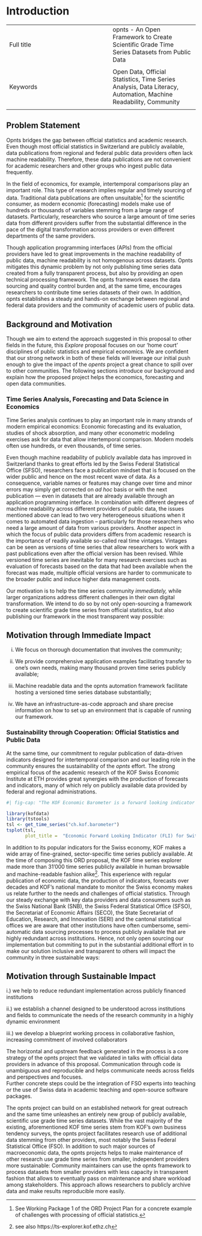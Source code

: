 # Introduction


|  |  |
|:-----|:----|
|   Full title  |  opnts - An Open Framework to Create Scientific Grade Time Series Datasets from Public Data
  |
|  Keywords |  Open Data, Official Statistics, Time Series Analysis, Data Literacy, Automation, Machine Readability, Community
 |


## Problem Statement

Opnts bridges the gap between official statistics and academic research. Even though most official statistics in Switzerland are publicly available, data publications from regional and federal public data providers often lack machine readability. Therefore, these data publications are not convenient for academic researchers and other groups who ingest public data frequently.

In the field of economics, for example, intertemporal comparisons play an important role. This type of research implies regular and timely sourcing of data.
Traditional data publications are often unsuitable^[See Working Package 1 of the ORD Project Plan for a concrete example of challenges with processing of official statistics.] for the scientific consumer, as modern economic (forecasting) models make use of hundreds or thousands of variables stemming from a large range of datasets.
Particularly, researchers who source a large amount of time series data from different providers suffer from the substantial difference in the pace of the digital transformation across providers or even different departments of the same providers. 
 
Though application programming interfaces (APIs) from the official providers have led to great improvements in the machine readability of public data, machine readability is not homogenous across datasets. Opnts mitigates this dynamic problem by not only publishing time series data created from a fully transparent process, but also by providing an open technical processing framework. The opnts framework eases the data sourcing and quality control burden and, at the same time, encourages researchers to contribute time series datasets of their own. In addition, opnts establishes a steady and hands-on exchange between regional and federal data providers and the community of academic users of public data.


## Background and Motivation

Though we aim to extend the approach suggested in this proposal to other fields in the future, this *Explore* proposal focuses on our 'home court' disciplines of public statistics and empirical economics.
We are confident that our strong network in both of these fields will leverage our initial push enough to give the impact of the *opents* project a great chance to spill over to other communities. 
The following sections introduce our background and explain how the proposed project helps the economics, forecasting and open data communities. 

### Time Series Analysis, Forecasting and Data Science in Economics {.unnumbered}

Time Series analysis continues to play an important role in many strands of modern empirical economics: 
Economic forecasting and its evaluation, studies of shock absorption, and many other econometric modeling exercises ask for data that allow intertemporal comparison. 
Modern models often use hundreds, or even thousands, of time series. 

Even though machine readability of publicly available data has improved in Switzerland thanks to great efforts led by the Swiss Federal Statistical Office (SFSO), researchers face a publication mindset that is focused on the wider public and hence on the most recent wave of data. 
As a consequence, variable names or features may change over time and minor errors may simply get corrected on *ad hoc* basis or with the next publication — even in datasets that are already available through an application programming interface. 
In combination with different degrees of machine readability across different providers of public data, the issues mentioned above can lead to two very heterogeneous situations when it comes to automated data ingestion – particularly for those researchers who need a large amount of data from various providers. 
Another aspect in which the focus of public data providers differs from academic research is the importance of readily available so-called real time vintages. 
Vintages can be seen as versions of time series that allow researchers to work with a past publications even after the official version has been revised. 
While versioned time series are inevitable for many research exercises such as evaluation of forecasts based on the data that had been available when the forecast was made, multiple official versions are harder to communicate to the broader public and induce higher data management costs. 

Our motivation is to help the time series community *immediately,* while larger organizations address different challenges in their own digital transformation.
We intend to do so by not only open-sourcing a framework to create scientific grade time series from official statistics, but also publishing our framework in the most transparent way possible:

::: callout-note

## Motivation through Immediate Impact

i) We focus on thorough documentation that involves the community;

ii) We provide comprehensive application examples facilitating transfer to one's own needs, making many thousand proven time series publicly available; 

iii) Machine readable data and the opnts automation framework facilitate hosting a versioned time series database substantially;

iv) We have an infrastructure-as-code approach and share precise information on how to set up an environment that is capable of running our framework. 


:::

### Sustainability through Cooperation: Official Statistics and Public Data {.unnumbered}

At the same time, our commitment to regular publication of data-driven indicators designed for intertemporal comparison and our leading role in the community ensures the sustainability of the *opnts* effort.
The strong empirical focus of the academic research of the KOF Swiss Economic Institute at ETH provides great synergies with the production of forecasts and indicators, many of which rely on publicly available data provided by federal and regional administrations.

```r
#| fig-cap: "The KOF Economic Barometer is a forward looking indicator (FLI) for the Swiss economy. It is well received in Switzerland and used as the official FLI for Switzerland by the International Monetary Fund (IMF). source: KOF Swiss Economic Institute, ETH Zurich."

library(kofdata)
library(tstools)
tsl <- get_time_series("ch.kof.barometer")
tsplot(tsl,
       plot_title =  "Economic Forward Looking Indicator (FLI) for Switzerland")


```

In addition to its popular indicators for the Swiss economy, KOF makes a wide array of fine-grained, sector-specific time series publicly available. 
At the time of composing this ORD proposal, the KOF time series explorer made more than 31'000 time series publicly available in human browsable and machine-readable fashion alike^[see also https://ts-explorer.kof.ethz.ch].
This experience with regular publication of economic data, the production of indicators, forecasts over decades and KOF's national mandate to monitor the Swiss economy makes us relate further to the needs and challenges of official statistics.
Through our steady exchange with key data providers and data consumers such as the Swiss National Bank (SNB), the Swiss Federal Statistical Office (SFSO), the Secretariat of Economic Affairs (SECO), the State Secretariat of Education, Research, and Innovation (SERI) and the cantonal statistical offices we are aware that other institutions have often cumbersome, semi-automatic data sourcing processes to process publicly available that are highly redundant across institutions.
Hence, not only open sourcing our implementation but commiting to put in the substantial additional effort in to make our solution inclusive and transparent to others will impact the community in three sustainable ways: 

::: callout-note

## Motivation through Sustainable Impact 

i.) we help to reduce redundant implementation across publicly financed institutions

ii.) we establish a channel designed to be understood across institutions and fields to communicate the needs of the research community in a highly dynamic environment

iii.) we develop a blueprint working process in collaborative fashion, increasing commitment of involved collaborators

:::

The horizontal and upstream feedback generated in the process is a core strategy of the opnts project that we validated in talks with official data providers in advance of this proposal.
Communication through code is unambiguous and reproducible and helps communicate needs across fields and perspectives and focuses.  
Further concrete steps could be the integration of FSO experts into teaching or the use of Swiss data in academic teaching and open-source software packages.

The opnts project can build on an established network for great outreach and the same time unleashes an entirely new group of publicly available, scientific use grade time series datasets. 
While the vast majority of the existing, aforementioned KOF time series stem from KOF's own business tendency surveys, the opnts project facilitates research use of additional data stemming from other providers, most notably the Swiss Federal Statistical Office (FSO).
In addition to such major sources of macroeconomic data, the opnts projects helps to make maintenance of other research use grade time series from smaller, independent providers more sustainable: 
Community maintainers can use the opnts framework to process datasets from smaller providers with less capacity in transparent fashion that allows to eventually pass on maintenance and share workload among stakeholders.
This approach allows researchers to publicly archive data and make results reproducible more easily.







